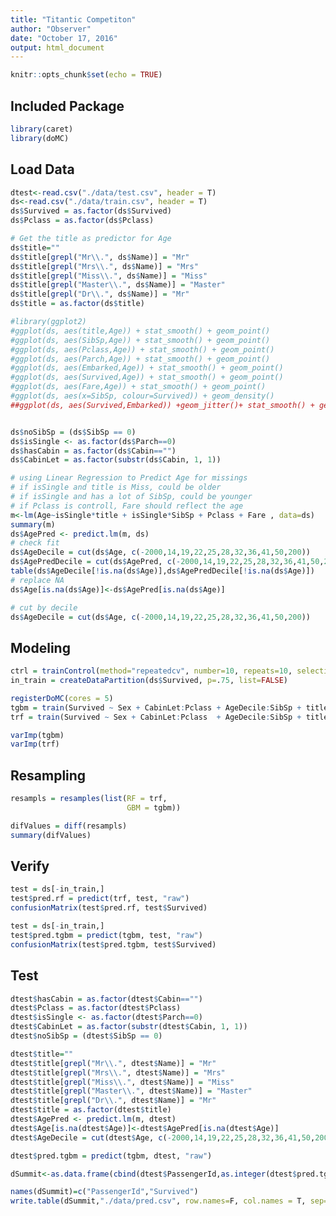 ```yaml
---
title: "Titantic Competiton"
author: "Observer"
date: "October 17, 2016"
output: html_document
---
```


```r
knitr::opts_chunk$set(echo = TRUE)
```

## Included Package
```r
library(caret)
library(doMC)
```

## Load Data
```r
dtest<-read.csv("./data/test.csv", header = T)
ds<-read.csv("./data/train.csv", header = T)
ds$Survived = as.factor(ds$Survived)
ds$Pclass = as.factor(ds$Pclass)

# Get the title as predictor for Age
ds$title=""
ds$title[grepl("Mr\\.", ds$Name)] = "Mr"
ds$title[grepl("Mrs\\.", ds$Name)] = "Mrs"
ds$title[grepl("Miss\\.", ds$Name)] = "Miss"
ds$title[grepl("Master\\.", ds$Name)] = "Master"
ds$title[grepl("Dr\\.", ds$Name)] = "Mr"
ds$title = as.factor(ds$title)

#library(ggplot2)
#ggplot(ds, aes(title,Age)) + stat_smooth() + geom_point()
#ggplot(ds, aes(SibSp,Age)) + stat_smooth() + geom_point()
#ggplot(ds, aes(Pclass,Age)) + stat_smooth() + geom_point()
#ggplot(ds, aes(Parch,Age)) + stat_smooth() + geom_point()
#ggplot(ds, aes(Embarked,Age)) + stat_smooth() + geom_point()
#ggplot(ds, aes(Survived,Age)) + stat_smooth() + geom_point()
#ggplot(ds, aes(Fare,Age)) + stat_smooth() + geom_point()
#ggplot(ds, aes(x=SibSp, colour=Survived)) + geom_density()
##ggplot(ds, aes(Survived,Embarked)) +geom_jitter()+ stat_smooth() + geom_point()


ds$noSibSp = (ds$SibSp == 0)
ds$isSingle <- as.factor(ds$Parch==0)
ds$hasCabin = as.factor(ds$Cabin=="")
ds$CabinLet = as.factor(substr(ds$Cabin, 1, 1))

# using Linear Regression to Predict Age for missings
# if isSingle and title is Miss, could be older
# if isSingle and has a lot of SibSp, could be younger
# if Pclass is controll, Fare should reflect the age
m<-lm(Age~isSingle*title + isSingle*SibSp + Pclass + Fare , data=ds)
summary(m)
ds$AgePred <- predict.lm(m, ds)
# check fit
ds$AgeDecile = cut(ds$Age, c(-2000,14,19,22,25,28,32,36,41,50,200))
ds$AgePredDecile = cut(ds$AgePred, c(-2000,14,19,22,25,28,32,36,41,50,200))
table(ds$AgeDecile[!is.na(ds$Age)],ds$AgePredDecile[!is.na(ds$Age)])
# replace NA
ds$Age[is.na(ds$Age)]<-ds$AgePred[is.na(ds$Age)]

# cut by decile
ds$AgeDecile = cut(ds$Age, c(-2000,14,19,22,25,28,32,36,41,50,200))
```

## Modeling
```r
ctrl = trainControl(method="repeatedcv", number=10, repeats=10, selectionFunction = "oneSE")
in_train = createDataPartition(ds$Survived, p=.75, list=FALSE)

registerDoMC(cores = 5)
tgbm = train(Survived ~ Sex + CabinLet:Pclass + AgeDecile:SibSp + title:isSingle, data=ds, method="gbm", metric="Kappa", trControl=ctrl, subset = in_train, verbose=FALSE)
trf = train(Survived ~ Sex + CabinLet:Pclass  + AgeDecile:SibSp + title:isSingle, data=ds, method="rf", metric="Kappa", trControl=ctrl, subset = in_train, verbose=FALSE, ntree=500)

varImp(tgbm)
varImp(trf)
```

## Resampling
```r
resampls = resamples(list(RF = trf,
                          GBM = tgbm))

difValues = diff(resampls)
summary(difValues)
```

## Verify
```r
test = ds[-in_train,]
test$pred.rf = predict(trf, test, "raw")
confusionMatrix(test$pred.rf, test$Survived)

test = ds[-in_train,]
test$pred.tgbm = predict(tgbm, test, "raw")
confusionMatrix(test$pred.tgbm, test$Survived)


```

## Test
```r
dtest$hasCabin = as.factor(dtest$Cabin=="")
dtest$Pclass = as.factor(dtest$Pclass)
dtest$isSingle <- as.factor(dtest$Parch==0)
dtest$CabinLet = as.factor(substr(dtest$Cabin, 1, 1))
dtest$noSibSp = (dtest$SibSp == 0)

dtest$title=""
dtest$title[grepl("Mr\\.", dtest$Name)] = "Mr"
dtest$title[grepl("Mrs\\.", dtest$Name)] = "Mrs"
dtest$title[grepl("Miss\\.", dtest$Name)] = "Miss"
dtest$title[grepl("Master\\.", dtest$Name)] = "Master"
dtest$title[grepl("Dr\\.", dtest$Name)] = "Mr"
dtest$title = as.factor(dtest$title)
dtest$AgePred <- predict.lm(m, dtest)
dtest$Age[is.na(dtest$Age)]<-dtest$AgePred[is.na(dtest$Age)]
dtest$AgeDecile = cut(dtest$Age, c(-2000,14,19,22,25,28,32,36,41,50,200))

dtest$pred.tgbm = predict(tgbm, dtest, "raw")

dSummit<-as.data.frame(cbind(dtest$PassengerId,as.integer(dtest$pred.tgbm)-1))

names(dSummit)=c("PassengerId","Survived")
write.table(dSummit,"./data/pred.csv", row.names=F, col.names = T, sep=",", quote=FALSE)
```
